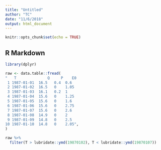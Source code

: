 ```yaml
---
title: "Untitled"
author: "TC"
date: "11/6/2018"
output: html_document
---
```


```r
knitr::opts_chunk$set(echo = TRUE)
```

## R Markdown


```r

library(dplyr)

raw <- data.table::fread(
"   T              Q     P    E0
 1 1987-01-01  16.5   0.4  0.6 
 2 1987-01-02  16.5   0    1.05
 3 1987-01-03  16.1   0.2  1   
 4 1987-01-04  15.6   0    1.25
 5 1987-01-05  15.6   0    1.6 
 6 1987-01-06  15.6   0    2.75
 7 1987-01-07  15.6   0    2.6 
 8 1987-01-08  14.9   0    2   
 9 1987-01-09  14.8   0    2.5 
10 1987-01-10  14.8   0    2.05",
)

raw %>%
  filter(T > lubridate::ymd(19870102), T < lubridate::ymd(19870107))

```

